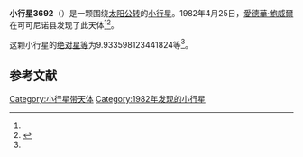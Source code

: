 {{Infobox planet
| bgcolour = #FFFFC0
| name = 3692 Rickman
| symbol = 
| image = 
| caption = 
| discovery = yes
| discovery_ref = 
| discoverer = [[愛德華·鮑威爾|愛德華·鮑威爾]]
| discovery_site = [[可可尼诺县|可可尼诺县]] 
| discovered = 1982年4月25日
| designations = yes
| mp_name = 
| named_after = 
| alt_names = 1982 HF1/ 1937 JA / 1979 UC5
| mp_category = [[主带小行星|主带小行星]]
| orbit_ref = <ref name="a">[http://ssd.jpl.nasa.gov/sbdb.cgi?sstr=3692 3692 Rickman] {{Wayback|url=http://ssd.jpl.nasa.gov/sbdb.cgi?sstr=3692 |date=20201201102303 }}，小行星數據庫瀏覽器（JPL Small-Body Database Browser）－[[美国国家航空航天局|美国国家航空航天局]]喷气推进实验室</ref>
| epoch = 2456400.5 (2013年4月18日更新)
| aphelion = {{convert|3.129809997845321|AU|km|3|abbr=on|lk=out}}
| perihelion = {{convert|2.31402452941464|AU|km|3|abbr=on}}
| semimajor = {{convert|2.72191726362998|AU|km|3|abbr=on}}
| eccentricity = 0.149854935
| period = 1640.252873 [[日|日]]<br />4.49[[儒略年|儒略年]]
| avg_speed = 
| inclination = 11.41091317182421
| asc_node = 219.5904136909947
| mean_anomaly = 
| arg_peri = 9.933598123441824
| satellites = 
| physical_characteristics = yes
| dimensions = 
| mass = 
| density = 
| surface_grav = 
| escape_velocity = 
| sidereal_day = 
| axial_tilt = 
| pole_ecliptic_lat = 
| pole_ecliptic_lon = 
| albedo = 
| temperatures= 
| temp_name1 = 
| mean_temp_1 = 
| max_temp_1 = 
| temp_name2 = 
| max_temp_2 = 
| spectral_type = 
| abs_magnitude = 9.933598123441824
}}

'''小行星3692'''（{{lang-en|3692 Rickman}}）是一颗围绕[[太阳|太阳]][[公转|公转]]的[[小行星|小行星]]。1982年4月25日，[[愛德華·鮑威爾|愛德華·鮑威爾]]在可可尼诺县发现了此天体<ref name="a" /><ref>{{cite news|title=小行星列表|url=http://cfa-www.harvard.edu/iau/lists/NumberedMPs.txt|accessdate=2013-07-08|newspaper=哈佛大学|archive-date=2008-05-17|archive-url=https://web.archive.org/web/20080517010638/http://cfa-www.harvard.edu/iau/lists/NumberedMPs.txt|dead-url=no}}</ref>。

这颗小行星的[[绝对星等|绝对星等]]为9.933598123441824等<ref name="a" />。

==参考文献==
{{reflist}}
{{Minor Planet Number|[[小行星3691|小行星3691]]|[[小行星3693|小行星3693]]}}

{{小天体}}

[[Category:小行星带天体|Category:小行星带天体]]
[[Category:1982年发现的小行星|Category:1982年发现的小行星]]

{{asteroid-stub}}